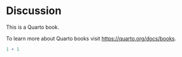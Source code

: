 # Discussion

This is a Quarto book.

To learn more about Quarto books visit <https://quarto.org/docs/books>.

```r
1 + 1
```

